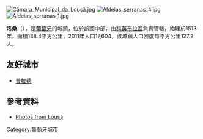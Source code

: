 [[Image:Câmara_Municipal_da_Lousã.jpg|right]]
[[Image:Aldeias_serranas_4.jpg|thumb]]
[[Image:Aldeias_serranas_1.jpg|thumb]]

{{Coord|40|7|N|8|15|W|display=title}}

'''洛桑'''（{{lang-pt|Lousã}}），是[[葡萄牙|葡萄牙]]的城鎮，位於該國中部，由[[科英布拉區|科英布拉區]]負責管轄，始建於1513年，面積138.4平方公里，2011年人口17,604，該城鎮人口密度每平方公里127.2人。

==友好城市==
* {{FRA}} [[普拉德|普拉德]]

==參考資料==
*[http://www.flickr.com/photos/vitor107/sets/1421166/ Photos from Lousã] {{Wayback|url=http://www.flickr.com/photos/vitor107/sets/1421166/ |date=20070923015548 }}

{{Portugal-geo-stub}}
[[Category:葡萄牙城市|Category:葡萄牙城市]]